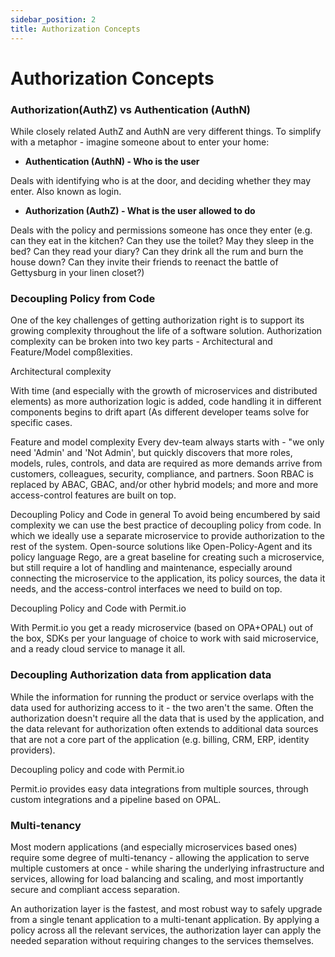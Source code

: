 ```yaml
---
sidebar_position: 2
title: Authorization Concepts
---
```


# Authorization Concepts

### Authorization(AuthZ) vs Authentication (AuthN)

While closely related AuthZ and AuthN are very different things.
To simplify with a metaphor - imagine someone about to enter your home:

- **Authentication (AuthN) - Who is the user**

Deals with identifying who is at the door, and deciding whether they may enter.
Also known as login.

- **Authorization (AuthZ) - What is the user allowed to do**

Deals with the policy and permissions someone has once they enter (e.g. can they eat in the kitchen? Can they use the toilet? May they sleep in the bed? Can they read your diary? Can they drink all the rum and burn the house down? Can they invite their friends to reenact the battle of Gettysburg in your linen closet?)

### Decoupling Policy from Code

One of the key challenges of getting authorization right is to support its growing complexity throughout the life of a software solution.
Authorization complexity can be broken into two key parts - Architectural and Feature/Model compßlexities.

Architectural complexity

With time (and especially with the growth of microservices and distributed elements) as more authorization logic is added, code handling it in different components begins to drift apart (As different developer teams solve for specific cases.

Feature and model complexity
Every dev-team always starts with - &quot;we only need 'Admin' and 'Not Admin', but quickly discovers that more roles, models, rules, controls, and data are required as more demands arrive from customers, colleagues, security, compliance, and partners.
Soon RBAC is replaced by ABAC, GBAC, and/or other hybrid models; and more and more access-control features are built on top.

Decoupling Policy and Code in general
To avoid being encumbered by said complexity we can use the best practice of decoupling policy from code. In which we ideally use a separate microservice to provide authorization to the rest of the system. Open-source solutions like Open-Policy-Agent and its policy language Rego, are a great baseline for creating such a microservice, but still require a lot of handling and maintenance, especially around connecting the microservice to the application, its policy sources, the data it needs, and the access-control interfaces we need to build on top.

Decoupling Policy and Code with Permit.io

With Permit.io you get a ready microservice (based on OPA+OPAL) out of the box, SDKs per your language of choice to work with said microservice, and a ready cloud service to manage it all.

### Decoupling Authorization data from application data

While the information for running the product or service overlaps with the data used for authorizing access to it - the two aren't the same. Often the authorization doesn't require all the data that is used by the application, and the data relevant for authorization often extends to additional data sources that are not a core part of the application (e.g. billing, CRM, ERP, identity providers).

Decoupling policy and code with Permit.io

Permit.io provides easy data integrations from multiple sources, through custom integrations and a pipeline based on OPAL.

### Multi-tenancy

Most modern applications (and especially microservices based ones) require some degree of multi-tenancy - allowing the application to serve multiple customers at once - while sharing the underlying infrastructure and services, allowing for load balancing and scaling, and most importantly secure and compliant access separation.

An authorization layer is the fastest, and most robust way to safely upgrade from a single tenant application to a multi-tenant application. By applying a policy across all the relevant services, the authorization layer can apply the needed separation without requiring changes to the services themselves.
